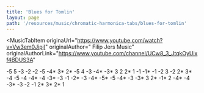 ```yaml
---
title: 'Blues for Tomlin'
layout: page
path: '/resources/music/chromatic-harmonica-tabs/blues-for-tomlin'
---
```


<MusicTabItem
  originaUrl="https://www.youtube.com/watch?v=Vw3em0JipjI"
  originalAuthor=" Filip Jers Music"
  originalAuthorLink="https://www.youtube.com/channel/UCw8_3_JtqkOyUixf4BDUS3A"
>

-5 5 -3 -2 -2 -5 -4\* 3\* 2\*
-5 4 -3 -4\* -3\* 3 2 2\* 1 -1 -1\*
-1 -2 3 -2 2\* 3\* -4 -5 -4
-4\* -4 -3\* -3
-1 -2\* -3 -4\* -5\* -5 -4\* -3
-3\* 3 2\* -1\* 2 -4\* -4 -3\*
-3 -2 -1 2\* 3\* 2\* 1

</MusicTabItem>
